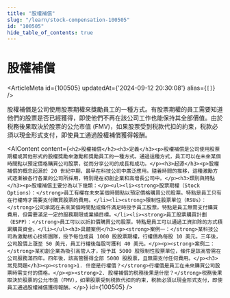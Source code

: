 ```yaml
---
title: "股權補償"
slug: "/learn/stock-compensation-100505"
id: "100505"
hide_table_of_contents: true
---
```



# 股權補償

<ArticleMeta id={100505} updatedAt={'2024-09-12 20:30:08'} alias={`[]`} />
<div className='border-solid border-b border-t-0 my-4 border-[var(--ifm-color-gray-300)]' />

股權補償是公司使用股票期權來獎勵員工的一種方式。有股票期權的員工需要知道他們的股票是否已經獲得，即使他們不再在該公司工作也能保持其全部價值。由於税務後果取決於股票的公允市值 (FMV)，如果股票受到税款代扣的約束，税款必須以現金形式支付，即使員工通過股權補償獲得報酬。

<AIContent content={`<h2>股權補償</h2><h3>定義</h3><p>股權補償是公司使用股票期權或其他形式的股權獎勵來激勵和獎勵員工的一種方式。通過這種方式，員工可以在未來某個時間點以預定價格購買公司股票，從而分享公司的成長和成功。</p><h3>起源</h3><p>股權補償的概念起源於 20 世紀中期，最早在科技公司中廣泛應用。隨着時間的推移，這種激勵方式逐漸被各行各業的公司所採用，特別是在初創企業和高增長公司中。</p><h3>類別與特點</h3><p>股權補償主要分為以下幾類：</p><ul><li><strong>股票期權（Stock Options）：</strong>員工有權在未來某個時間點以預定價格購買公司股票。特點是員工只有在行權時才需要支付購買股票的費用。</li><li><strong>限制性股票單位（RSUs）：</strong>公司承諾在未來某個時間點或條件滿足時授予員工股票。特點是員工無需支付購買費用，但需要滿足一定的服務期限或業績目標。</li><li><strong>員工股票購買計劃（ESPP）：</strong>員工可以以折扣價購買公司股票。特點是員工可以通過工資扣除的方式積累購買資金。</li></ul><h3>具體案例</h3><p><strong>案例一：</strong>某科技公司為激勵核心技術團隊，授予每位成員 1000 股股票期權，行權價為每股 10 美元。三年後，公司股價上漲至 50 美元，員工行權後每股可獲利 40 美元。</p><p><strong>案例二：</strong>某初創企業為吸引高管人才，授予其 5000 股限制性股票單位，條件是該高管需在公司服務滿四年。四年後，該高管獲得全部 5000 股股票，且無需支付任何費用。</p><h3>常見問題</h3><p><strong>1. 什麼是行權價？</strong>行權價是員工在未來購買公司股票時需支付的價格。</p><p><strong>2. 股權補償的税務後果是什麼？</strong>税務後果取決於股票的公允市值（FMV），如果股票受到税款代扣的約束，税款必須以現金形式支付，即使員工通過股權補償獲得報酬。</p>`} id={100505} />

